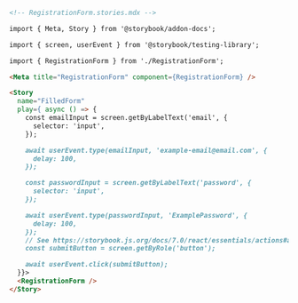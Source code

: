 ```md
<!-- RegistrationForm.stories.mdx -->

import { Meta, Story } from '@storybook/addon-docs';

import { screen, userEvent } from '@storybook/testing-library';

import { RegistrationForm } from './RegistrationForm';

<Meta title="RegistrationForm" component={RegistrationForm} />

<Story
  name="FilledForm"
  play={ async () => {
    const emailInput = screen.getByLabelText('email', {
      selector: 'input',
    });

    await userEvent.type(emailInput, 'example-email@email.com', {
      delay: 100,
    });

    const passwordInput = screen.getByLabelText('password', {
      selector: 'input',
    });

    await userEvent.type(passwordInput, 'ExamplePassword', {
      delay: 100,
    });
    // See https://storybook.js.org/docs/7.0/react/essentials/actions#automatically-matching-args to learn how to setup logging in the Actions panel
    const submitButton = screen.getByRole('button');

    await userEvent.click(submitButton);
  }}>
  <RegistrationForm />
</Story>
```